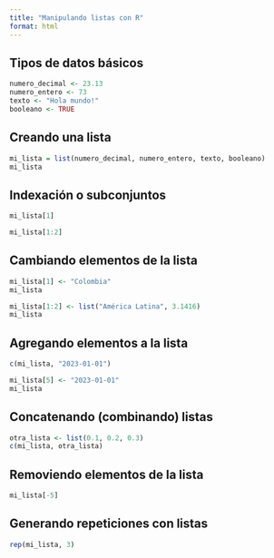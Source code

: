 ```yaml
---
title: "Manipulando listas con R"
format: html
---
```


## Tipos de datos básicos

```r
numero_decimal <- 23.13
numero_entero <- 73
texto <- "Hola mundo!"
booleano <- TRUE
```

## Creando una lista

```r
mi_lista = list(numero_decimal, numero_entero, texto, booleano)
mi_lista
```

## Indexación o subconjuntos

```r
mi_lista[1]
```

```r
mi_lista[1:2]
```

## Cambiando elementos de la lista

```r
mi_lista[1] <- "Colombia"
mi_lista
```

```r
mi_lista[1:2] <- list("América Latina", 3.1416)
mi_lista
```

## Agregando elementos a la lista

```r
c(mi_lista, "2023-01-01")
```

```r
mi_lista[5] <- "2023-01-01"
mi_lista
```

## Concatenando (combinando) listas

```r
otra_lista <- list(0.1, 0.2, 0.3)
c(mi_lista, otra_lista)
```

## Removiendo elementos de la lista

```r
mi_lista[-5]
```

## Generando repeticiones con listas

```r
rep(mi_lista, 3)
```
